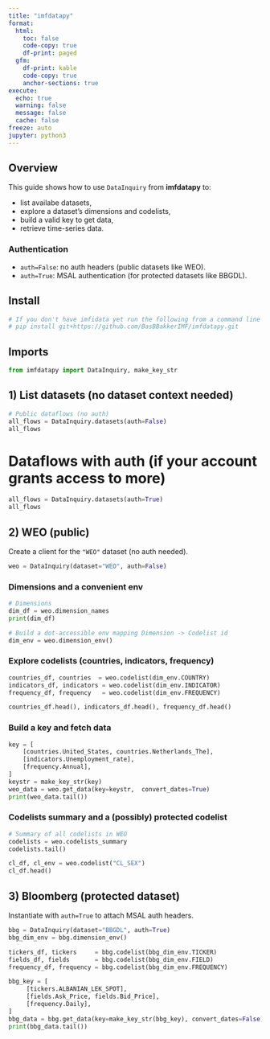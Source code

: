 ```yaml
---
title: "imfdatapy"
format:
  html:
    toc: false
    code-copy: true
    df-print: paged
  gfm:
    df-print: kable
    code-copy: true
    anchor-sections: true
execute:
  echo: true
  warning: false
  message: false
  cache: false
freeze: auto
jupyter: python3
---
```




## Overview

This guide shows how to use `DataInquiry` from **imfdatapy** to:

- list availabe datasets,
- explore a dataset’s dimensions and codelists,
- build a valid key to get data,
- retrieve time-series data.

### Authentication

- `auth=False`: no auth headers (public datasets like WEO).
- `auth=True`: MSAL authentication (for protected datasets like BBGDL).


## Install

```python
# If you don't have imfidata yet run the following from a command line
# pip install git+https://github.com/BasBBakkerIMF/imfdatapy.git
```

## Imports

```python
from imfdatapy import DataInquiry, make_key_str
```

## 1) List datasets (no dataset context needed)

```python
# Public dataflows (no auth)
all_flows = DataInquiry.datasets(auth=False)
all_flows
```


# Dataflows with auth (if your account grants access to more)
```python
all_flows = DataInquiry.datasets(auth=True)
all_flows
```

## 2) WEO (public)

Create a client for the `"WEO"` dataset (no auth needed).

```python
weo = DataInquiry(dataset="WEO", auth=False)
```

### Dimensions and a convenient env

```python
# Dimensions
dim_df = weo.dimension_names
print(dim_df)
```
```python
# Build a dot-accessible env mapping Dimension -> Codelist id
dim_env = weo.dimension_env()
```

### Explore codelists (countries, indicators, frequency)

```python
countries_df, countries  = weo.codelist(dim_env.COUNTRY)
indicators_df, indicators = weo.codelist(dim_env.INDICATOR)
frequency_df, frequency   = weo.codelist(dim_env.FREQUENCY)

countries_df.head(), indicators_df.head(), frequency_df.head()
```

### Build a key and fetch data

```python
key = [
    [countries.United_States, countries.Netherlands_The],
    [indicators.Unemployment_rate],
    [frequency.Annual],
]
keystr = make_key_str(key)
weo_data = weo.get_data(key=keystr,  convert_dates=True)
print(weo_data.tail())
```

### Codelists summary and a (possibly) protected codelist

```python
# Summary of all codelists in WEO
codelists = weo.codelists_summary
codelists.tail()
```

```python
cl_df, cl_env = weo.codelist("CL_SEX")
cl_df.head()
```

## 3) Bloomberg (protected dataset)

Instantiate with `auth=True` to attach MSAL auth headers.

```python
bbg = DataInquiry(dataset="BBGDL", auth=True)
bbg_dim_env = bbg.dimension_env()

tickers_df, tickers     = bbg.codelist(bbg_dim_env.TICKER)
fields_df, fields       = bbg.codelist(bbg_dim_env.FIELD)
frequency_df, frequency = bbg.codelist(bbg_dim_env.FREQUENCY)

bbg_key = [
     [tickers.ALBANIAN_LEK_SPOT],
     [fields.Ask_Price, fields.Bid_Price],
     [frequency.Daily],
]
bbg_data = bbg.get_data(key=make_key_str(bbg_key), convert_dates=False)
print(bbg_data.tail())
```



```
```
